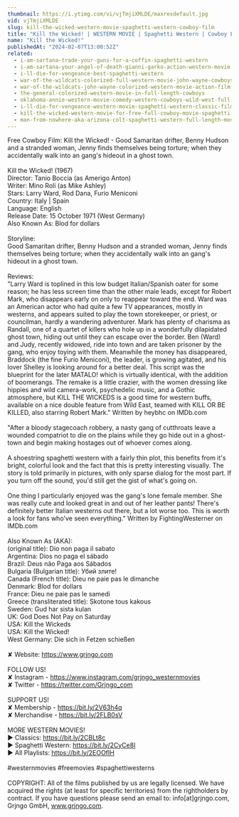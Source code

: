 ```yaml
---
thumbnail: https://i.ytimg.com/vi/vjTmjiXMLDE/maxresdefault.jpg
vid: vjTmjiXMLDE
slug: kill-the-wicked-western-movie-spaghetti-western-cowboy-film
title: "Kill the Wicked! | WESTERN MOVIE | Spaghetti Western | Cowboy Film"
name: "Kill the Wicked!"
publishedAt: "2024-02-07T13:00:52Z"
related:
  - i-am-sartana-trade-your-guns-for-a-coffin-spaghetti-western
  - i-am-sartana-your-angel-of-death-gianni-garko-action-western-movie
  - i-ll-die-for-vengeance-best-spaghetti-western
  - war-of-the-wildcats-colorized-full-western-movie-john-wayne-cowboys
  - war-of-the-wildcats-john-wayne-colorized-western-movie-action-film
  - the-general-colorized-western-movie-in-full-length-cowboys
  - oklahoma-annie-western-movie-comedy-western-cowboys-wild-west-full-movie-english
  - i-ll-die-for-vengeance-western-movie-spaghetti-western-classic-film-free-cowboy-movie
  - kill-the-wicked-western-movie-for-free-full-cowboy-movie-spaghetti-western-english
  - man-from-nowhere-aka-arizona-colt-spaghetti-western-full-length-movie-english-hd-free-films
---
```


Free Cowboy Film: Kill the Wicked! - Good Samaritan drifter, Benny Hudson and a stranded woman, Jenny finds themselves being torture; when they accidentally walk into an gang's hideout in a ghost town. <br />
<br />
Kill the Wicked! (1967) <br />
Director: Tanio Boccia (as Amerigo Anton)<br />
Writer: Mino Roli (as Mike Ashley)<br />
Stars: Larry Ward, Rod Dana, Furio Meniconi  <br />
Country: Italy | Spain<br />
Language: English<br />
Release Date: 15 October 1971 (West Germany) <br />
Also Known As: Blod for dollars <br />
<br />
Storyline: <br />
Good Samaritan drifter, Benny Hudson and a stranded woman, Jenny finds themselves being torture; when they accidentally walk into an gang's hideout in a ghost town.<br />
<br />
Reviews: <br />
"Larry Ward is toplined in this low budget Italian/Spanish oater for some reason; he has less screen time than the other male leads, except for Robert Mark, who disappears early on only to reappear toward the end. Ward was an American actor who had quite a few TV appearances, mostly in westerns, and appears suited to play the town storekeeper, or priest, or councilman, hardly a wandering adventurer. Mark has plenty of charisma as Randall, one of a quartet of killers who hole up in a wonderfully dilapidated ghost town, hiding out until they can escape over the border. Ben (Ward) and Judy, recently widowed, ride into town and are taken prisoner by the gang, who enjoy toying with them. Meanwhile the money has disappeared, Braddock (the fine Furio Meniconi), the leader, is growing agitated, and his lover Shelley is looking around for a better deal. This script was the blueprint for the later MATALO! which is virtually identical, with the addition of boomerangs. The remake is a little crazier, with the women dressing like hippies and wild camera-work, psychedelic music, and a Gothic atmosphere, but KILL THE WICKEDS is a good time for western buffs, available on a nice double feature from Wild East, teamed with KILL OR BE KILLED, also starring Robert Mark." Written by heybhc on IMDb.com<br />
<br />
"After a bloody stagecoach robbery, a nasty gang of cutthroats leave a wounded compatriot to die on the plains while they go hide out in a ghost-town and begin making hostages out of whoever comes along.<br />
<br />
A shoestring spaghetti western with a fairly thin plot, this benefits from it's bright, colorful look and the fact that this is pretty interesting visually. The story is told primarily in pictures, with only sparse dialog for the most part. If you turn off the sound, you'd still get the gist of what's going on.<br />
<br />
One thing I particularly enjoyed was the gang's lone female member. She was really cute and looked great in and out of her leather pants! There's definitely better Italian westerns out there, but a lot worse too. This is worth a look for fans who've seen everything." Written by FightingWesterner on IMDb.com<br />
<br />
Also Known As (AKA):<br />
(original title): Dio non paga il sabato<br />
Argentina: Dios no paga el sábado<br />
Brazil: Deus não Paga aos Sábados<br />
Bulgaria (Bulgarian title): Убий злите!<br />
Canada (French title): Dieu ne paie pas le dimanche<br />
Denmark: Blod for dollars<br />
France: Dieu ne paie pas le samedi<br />
Greece (transliterated title): Skotone tous kakous<br />
Sweden: Gud har sista kulan<br />
UK: God Does Not Pay on Saturday<br />
USA: Kill the Wickeds<br />
USA: Kill the Wicked!<br />
West Germany: Die sich in Fetzen schießen<br />
<br />
✘ Website: https://www.grjngo.com<br />
<br />
FOLLOW US!<br />
✘ Instagram - https://www.instagram.com/grjngo_westernmovies<br />
✘ Twitter - https://twitter.com/Grjngo_com<br />
<br />
SUPPORT US!<br />
✘ Membership - https://bit.ly/2V63h4q<br />
✘ Merchandise - https://bit.ly/2FLB0sV<br />
<br />
MORE WESTERN MOVIES! <br />
► Classics: https://bit.ly/2CBLt8c <br />
► Spaghetti Western: https://bit.ly/2CyCe8I <br />
► All Playlists: https://bit.ly/2EOOfIH <br />
<br />
#westernmovies #freemovies #spaghettiwesterns<br />
<br />
COPYRIGHT: All of the films published by us are legally licensed. We have acquired the rights (at least for specific territories) from the rightholders by contract. If you have questions please send an email to: info[at]grjngo.com, Grjngo GmbH, www.grjngo.com.